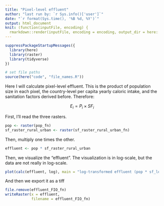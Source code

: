 ```yaml
---
title: "Pixel-level effluent"
author: "last run by: `r Sys.info()['user']`"
date: "`r format(Sys.time(), '%B %d, %Y')`"
output: html_document
knit: (function(inputFile, encoding) {
  rmarkdown::render(inputFile, encoding = encoding, output_dir = here::here("docs")) })
---
```


```r
suppressPackageStartupMessages({
  library(here)
  library(raster)
  library(tidyverse)
})

# set file paths
source(here("code", "file_names.R"))
```

Here I will calculate pixel-level effluent. This is the product of population size in each pixel, the country-level per capita yearly caloric intake, and the sanitation factors derived before. Therefore:

$$
E_i = P_i \times SF_i
$$

First, I'll read the three rasters.

```r
pop <- raster(pop_fn)
sf_raster_rural_urban <- raster(sf_raster_rural_urban_fn)
```

Then, multiply one times the other.

```r
effluent <- pop * sf_raster_rural_urban
```

Then, we visualize the "effluent". The visualization is in log-scale, but  the data are not really in log-scale.

```r
plot(calc(effluent, log), main = "log-transformed effluent (pop * sf_low)")
```

And then we export it as a tiff

```r
file.remove(effluent_FIO_fn)
writeRaster(x = effluent,
            filename = effluent_FIO_fn)
```

